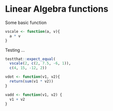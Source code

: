 # Linear Algebra functions

Some basic function
```r
vscale <- function(a, v){
  a * v
}
```

Testing ...
```r
testthat::expect_equal(
  vscale(2, c(2, 7.5, -6, 1)), 
  c(4, 15, -12, 2))
```
```r
vdot <- function(v1, v2){
  return(sum(v1 * v2))
}
```


```r
vadd <- function(v1, v2) {
  v1 + v2
}
```